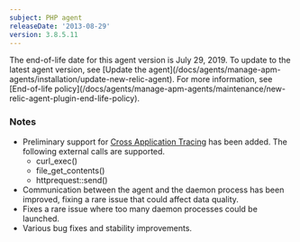 ```yaml
---
subject: PHP agent
releaseDate: '2013-08-29'
version: 3.8.5.11
---
```


<Callout variant="important">
  The end-of-life date for this agent version is July 29, 2019. To update to the latest agent version, see [Update the agent](/docs/agents/manage-apm-agents/installation/update-new-relic-agent). For more information, see [End-of-life policy](/docs/agents/manage-apm-agents/maintenance/new-relic-agent-plugin-end-life-policy).
</Callout>

### Notes

* Preliminary support for [Cross Application Tracing](https://newrelic.com/docs/traces/cross-application-traces) has been added. The following external calls are supported.
  * curl_exec()
  * file_get_contents()
  * httprequest::send()
* Communication between the agent and the daemon process has been improved, fixing a rare issue that could affect data quality.
* Fixes a rare issue where too many daemon processes could be launched.
* Various bug fixes and stability improvements.
